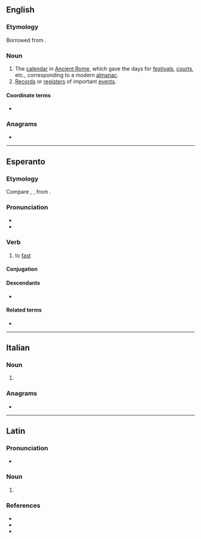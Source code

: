 ==English==

===Etymology===
Borrowed from {{bor|en|la|fāstī}}.

===Noun===
{{en-plural noun}}

# The [[calendar]] in [[Ancient Rome]], which gave the days for [[festival]]s, [[court]]s, etc., corresponding to a modern [[almanac]].
# [[record|Records]] or [[register]]s of important [[event]]s.

====Coordinate terms====
* {{l|en|nefasti}}

{{Webster 1913}}

===Anagrams===
* {{anagrams|en|a=afist|Fiats|fiats}}

----

==Esperanto==

===Etymology===
{{rfe|eo}}
Compare {{cog|en|fast}}, {{cog|de|fasten}}, from {{cog|gem-pro|*fastāną}}.

===Pronunciation===
* {{IPA|eo|/ˈfasti/}}
* {{rhymes|eo|asti}}

===Verb===
{{eo-head}}

# {{lb|eo|intransitive}} to [[fast]]

====Conjugation====
{{eo-conj|intr=yes}}

====Descendants====
* {{desc|io|fastar}}

====Related terms====
* {{l|eo|fasto}}

----

==Italian==

===Noun===
{{head|it|noun plural form|g=m}}

# {{plural of|it|fasto}}

===Anagrams===
* {{anagrams|it|sfati}}

----

==Latin==

===Pronunciation===
* {{la-IPA|fāstī}}

===Noun===
{{la-noun-form|fāstī}}

# {{inflection of|la|fāstus||nom//voc|p|;|gen|s}}

===References===
* {{R:L&S}}
* {{R:Gaffiot}}
* {{R:M&A}}